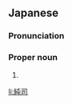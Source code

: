 ==Japanese==
{{ja-kanjitab|じゅん|じ}}

===Pronunciation===
{{ja-pron|じゅんじ}}

===Proper noun===
{{ja-pos|proper|じゅんじ}}

# {{given name|male|lang=ja|sort=しゅんじ'}}

[[li:純司]]